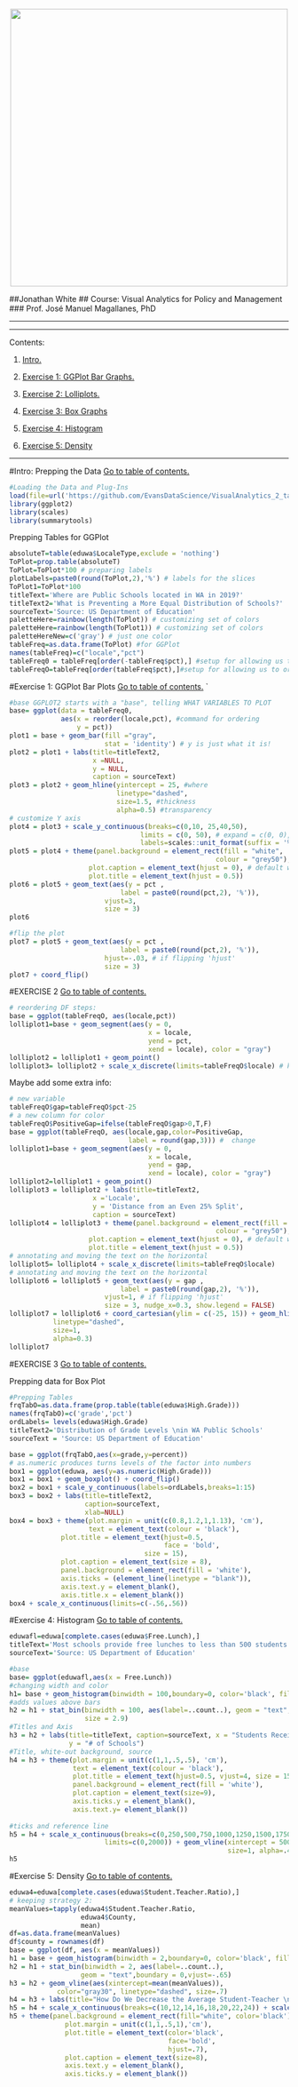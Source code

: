 <br> 
<center><img src="http://i.imgur.com/sSaOozN.png" width="500"></center>

##Jonathan White
## Course: Visual Analytics for Policy and Management
### Prof. José Manuel Magallanes, PhD 

_____
<a id='part1'></a>

_____

Contents:

1. [Intro.](#part1)

2. [Exercise 1: GGPlot Bar Graphs.](#part2) 

3. [Exercise 2: Lolliplots.](#part3)

4. [Exercise 3: Box Graphs](#part4)

5. [Exercise 4: Histogram](#part5)

6. [Exercise 5: Density](#part6)

_____

#Intro: Prepping the Data
[Go to table of contents.](#part1)
<a id='part1'></a>


```r
#Loading the Data and Plug-Ins
load(file=url('https://github.com/EvansDataScience/VisualAnalytics_2_tabularData/raw/master/data/eduwa.rda'))
library(ggplot2)
library(scales)
library(summarytools)
```

Prepping Tables for GGPlot
```r
absoluteT=table(eduwa$LocaleType,exclude = 'nothing')
ToPlot=prop.table(absoluteT)
ToPlot=ToPlot*100 # preparing labels
plotLabels=paste0(round(ToPlot,2),'%') # labels for the slices
ToPlot1=ToPlot*100
titleText='Where are Public Schools located in WA in 2019?'
titleText2='What is Preventing a More Equal Distribution of Schools?'
sourceText='Source: US Department of Education'
paletteHere=rainbow(length(ToPlot)) # customizing set of colors
paletteHere=rainbow(length(ToPlot1)) # customizing set of colors
paletteHereNew=c('gray') # just one color
tableFreq=as.data.frame(ToPlot) #for GGPlot
names(tableFreq)=c("locale","pct")
tableFreq0 = tableFreq[order(-tableFreq$pct),] #setup for allowing us to order
tableFreqO=tableFreq[order(tableFreq$pct),]#setup for allowing us to order
```

#Exercise 1: GGPlot Bar Plots
[Go to table of contents.](#part2)
<a id='part2'></a>
`
```r
#base GGPLOT2 starts with a "base", telling WHAT VARIABLES TO PLOT
base= ggplot(data = tableFreq0, 
             aes(x = reorder(locale,pct), #command for ordering
                 y = pct)) 
plot1 = base + geom_bar(fill ="gray",
                        stat = 'identity') # y is just what it is!
plot2 = plot1 + labs(title=titleText2,
                     x =NULL, 
                     y = NULL,
                     caption = sourceText)
plot3 = plot2 + geom_hline(yintercept = 25, #where
                           linetype="dashed", 
                           size=1.5, #thickness
                           alpha=0.5) #transparency
# customize Y axis
plot4 = plot3 + scale_y_continuous(breaks=c(0,10, 25,40,50),
                                 limits = c(0, 50), # expand = c(0, 0),
                                 labels=scales::unit_format(suffix = '%')) 
plot5 = plot4 + theme(panel.background = element_rect(fill = "white",
                                                    colour = "grey50"),
                    plot.caption = element_text(hjust = 0), # default was 1
                    plot.title = element_text(hjust = 0.5))
plot6 = plot5 + geom_text(aes(y = pct , 
                            label = paste0(round(pct,2), '%')),
                        vjust=3, 
                        size = 3)
plot6 
```


```r
#flip the plot
plot7 = plot5 + geom_text(aes(y = pct , 
                            label = paste0(round(pct,2), '%')),
                        hjust=-.03, # if flipping 'hjust'
                        size = 3)
plot7 + coord_flip()
```

#EXERCISE 2
[Go to table of contents.](#part3)
<a id='part3'></a>


```r
# reordering DF steps:
base = ggplot(tableFreqO, aes(locale,pct)) 
lolliplot1=base + geom_segment(aes(y = 0, 
                                   x = locale, 
                                   yend = pct, 
                                   xend = locale), color = "gray") 
lolliplot2 = lolliplot1 + geom_point()
lolliplot3= lolliplot2 + scale_x_discrete(limits=tableFreqO$locale) # key element
```

Maybe add some extra info:
```r
# new variable
tableFreqO$gap=tableFreqO$pct-25
# a new column for color
tableFreqO$PositiveGap=ifelse(tableFreqO$gap>0,T,F)
base = ggplot(tableFreqO, aes(locale,gap,color=PositiveGap,
                              label = round(gap,3))) #  change
lolliplot1=base + geom_segment(aes(y = 0, 
                                   x = locale, 
                                   yend = gap, 
                                   xend = locale), color = "gray") 
lolliplot2=lolliplot1 + geom_point() 
lolliplot3 = lolliplot2 + labs(title=titleText2,
                     x ='Locale', 
                     y = 'Distance from an Even 25% Split',
                     caption = sourceText)
lolliplot4 = lolliplot3 + theme(panel.background = element_rect(fill = "white",
                                                    colour = "grey50"),
                    plot.caption = element_text(hjust = 0), # default was 1
                    plot.title = element_text(hjust = 0.5))
# annotating and moving the text on the horizontal
lolliplot5= lolliplot4 + scale_x_discrete(limits=tableFreqO$locale) 
# annotating and moving the text on the horizontal
lolliplot6 = lolliplot5 + geom_text(aes(y = gap , 
                            label = paste0(round(gap,2), '%')),
                        vjust=1, # if flipping 'hjust'
                        size = 3, nudge_x=0.3, show.legend = FALSE)  
lolliplot7 = lolliplot6 + coord_cartesian(ylim = c(-25, 15)) + geom_hline(yintercept = 0,
           linetype="dashed",
           size=1,
           alpha=0.3)
lolliplot7
```




#EXERCISE 3
[Go to table of contents.](#part4)
<a id='part4'></a>

Prepping data for Box Plot

```r
#Prepping Tables
frqTabO=as.data.frame(prop.table(table(eduwa$High.Grade)))
names(frqTabO)=c('grade','pct')
ordLabels= levels(eduwa$High.Grade)
titleText2='Distribution of Grade Levels \nin WA Public Schools'
sourceText = 'Source: US Department of Education'
```


```r
base = ggplot(frqTabO,aes(x=grade,y=percent))
# as.numeric produces turns levels of the factor into numbers
box1 = ggplot(eduwa, aes(y=as.numeric(High.Grade))) 
box1 = box1 + geom_boxplot() + coord_flip() 
box2 = box1 + scale_y_continuous(labels=ordLabels,breaks=1:15)
box3 = box2 + labs(title=titleText2,
                   caption=sourceText,
                   xlab=NULL)
box4 = box3 + theme(plot.margin = unit(c(0.8,1.2,1,1.13), 'cm'),
                    text = element_text(colour = 'black'),
             plot.title = element_text(hjust=0.5,
                                       face = 'bold',
                                  size = 15),
             plot.caption = element_text(size = 8),
             panel.background = element_rect(fill = 'white'),
             axis.ticks = (element_line(linetype = "blank")),
             axis.text.y = element_blank(),
             axis.title.x = element_blank())
box4 + scale_x_continuous(limits=c(-.56,.56)) 
```




#Exercise 4: Histogram
[Go to table of contents.](#part5)
<a id='part5'></a>

```r
eduwafl=eduwa[complete.cases(eduwa$Free.Lunch),]
titleText='Most schools provide free lunches to less than 500 students'
sourceText='Source: US Department of Education'
```


```r
#base
base= ggplot(eduwafl,aes(x = Free.Lunch))  
#changing width and color
h1= base + geom_histogram(binwidth = 100,boundary=0, color='black', fill='white')
#adds values above bars
h2 = h1 + stat_bin(binwidth = 100, aes(label=..count..), geom = "text",boundary = 0,vjust=-0.5, 
                   size = 2.9)
#Titles and Axis
h3 = h2 + labs(title=titleText, caption=sourceText, x = "Students Receiving Free Lunches", 
               y = "# of Schools")
#Title, white-out background, source 
h4 = h3 + theme(plot.margin = unit(c(1,1,.5,.5), 'cm'),
                text = element_text(colour = 'black'), 
                plot.title = element_text(hjust=0.5, vjust=4, size = 15, face='bold'), 
                panel.background = element_rect(fill = 'white'),
                plot.caption = element_text(size=9),
                axis.ticks.y = element_blank(),
                axis.text.y= element_blank())
                
#ticks and reference line
h5 = h4 + scale_x_continuous(breaks=c(0,250,500,750,1000,1250,1500,1750,1000),
                        limits=c(0,2000)) + geom_vline(xintercept = 500, linetype="dashed",
                                                       size=1, alpha=.4)
h5
```


#Exercise 5: Density
[Go to table of contents.](#part6)
<a id='part6'></a>



```r
eduwa4=eduwa[complete.cases(eduwa$Student.Teacher.Ratio),]
# keeping strategy 2: 
meanValues=tapply(eduwa4$Student.Teacher.Ratio, 
                  eduwa4$County, 
                  mean)
df=as.data.frame(meanValues)
df$county = rownames(df)
base = ggplot(df, aes(x = meanValues))  
h1 = base + geom_histogram(binwidth = 2,boundary=0, color='black', fill='white')
h2 = h1 + stat_bin(binwidth = 2, aes(label=..count..), 
                  geom = "text",boundary = 0,vjust=-.65)
h3 = h2 + geom_vline(aes(xintercept=mean(meanValues)),
            color="gray30", linetype="dashed", size=.7)
h4 = h3 + labs(title="How Do We Decrease the Average Student-Teacher \nRatio in Washington State Counties", x = "Average Student-Teacher Ratio",  y = "# of Counties", caption = "Source: US Department of Education")
h5 = h4 + scale_x_continuous(breaks=c(10,12,14,16,18,20,22,24)) + scale_y_continuous(limits=c(0,19)) 
h5 + theme(panel.background = element_rect(fill="white", color='black'),
              plot.margin = unit(c(1,1,.5,1),'cm'),
              plot.title = element_text(color='black',
                                        face='bold',
                                        hjust=.7),
              plot.caption = element_text(size=8),
              axis.text.y = element_blank(),
              axis.ticks.y = element_blank())
```

